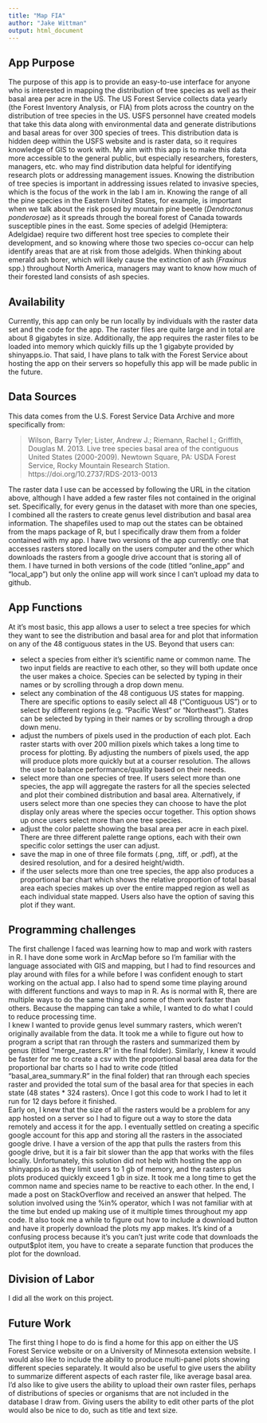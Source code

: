 ---
title: "Map FIA"
author: "Jake Wittman"
output: html_document
---
## App Purpose
   
   The purpose of this app is to provide an easy-to-use interface for anyone who is interested in mapping the distribution of tree species as well as their basal area per acre in the US. The US Forest Service collects data yearly (the Forest Inventory Analysis, or FIA) from plots across the country on the distribution of tree species in the US.  USFS personnel have created models that take this data along with environmental data and generate distributions and basal areas for over 300 species of trees. This distribution data is hidden deep within the USFS website and is raster data, so it requires knowledge of GIS to work with. My aim with this app is to make this data more accessible to the general public, but especially researchers, foresters, managers, etc. who may find distribution data helpful for identifying research plots or addressing management issues. Knowing the distribution of tree species is important in addressing issues related to invasive species, which is the focus of the work in the lab I am in. 
   Knowing the range of all the pine species in the Eastern United States, for example, is important when we talk about the risk posed by mountain pine beetle (*Dendroctonus ponderosae*) as it spreads through the boreal forest of Canada towards susceptible pines in the east. Some species of adelgid (Hemiptera: Adelgidae) require two different host tree species to complete their development, and so knowing where those two species co-occur can help identify areas that are at risk from those adelgids. When thinking about emerald ash borer, which will likely cause the extinction of ash (*Fraxinus* spp.) throughout North America, managers may want to know how much of their forested land consists of ash species.
   
   
## Availability
   
   Currently, this app can only be run locally by individuals with the raster data set and the code for the app. The raster files are quite large and in total are about 8 gigabytes in size. Additionally, the app requires the raster files to be loaded into memory which quickly fills up the 1 gigabyte provided by shinyapps.io. That said, I have plans to talk with the Forest Service about hosting the app on their servers so hopefully this app will be made public in the future. 
   
   
## Data Sources
  
   This data comes from the U.S. Forest Service Data Archive and more specifically from: 
   
   
   >Wilson, Barry Tyler; Lister, Andrew J.; Riemann, Rachel I.; Griffith, Douglas M. 2013. Live tree species basal area of the contiguous United States (2000-2009). Newtown Square, PA: USDA Forest Service, Rocky Mountain Research Station. https://doi.org/10.2737/RDS-2013-0013 
   
   The raster data I use can be accessed by following the URL in the citation above, although I have added a few raster files not contained in the original set. Specifically, for every genus in the dataset with more than one species, I combined all the rasters to create genus level distribution and basal area information. The shapefiles used to map out the states can be obtained from the maps package of R, but I specifically draw them from a folder contained with my app. I have two versions of the app currently: one that accesses rasters stored locally on the users computer and the other which downloads the rasters from a google drive account that is storing all of them. I have turned in both versions of the code (titled "online_app" and "local_app") but only the online app will work since I can't upload my data to github.
   
## App Functions

   At it's most basic, this app allows a user to select a tree species for which they want to see the distribution and basal area for and plot that information on any of the 48 contiguous states in the US. Beyond that users can:
   
   * select a species from either it's scientific name or common name. The two input fields are reactive to each other, so they will both update once the user makes a choice. Species can be selected by typing in their names or by scrolling through a drop down menu.
   * select any combination of the 48 contiguous US states for mapping. There are specific options to easily select all 48 ("Contiguous US") or to select by different regions (e.g. "Pacific West" or "Northeast"). States can be selected by typing in their names or by scrolling through a drop down menu.
   * adjust the numbers of pixels used in the production of each plot. Each raster starts with over 200 million pixels which takes a long time to process for plotting. By adjusting the numbers of pixels used, the app will produce plots more quickly but at a courser resolution. The allows the user to balance performance/quality based on their needs.
   * select more than one species of tree. If users select more than one species, the app will aggregate the rasters for all the species selected and plot their combined distribution and basal area. Alternatively, if users select more than one species they can choose to have the plot display only areas where the species occur together. This option shows up once users select more than one tree species.
   * adjust the color palette showing the basal area per acre in each pixel. There are three different palette range options, each with their own specific color settings the user can adjust.
   * save the map in one of three file formats (.png, .tiff, or .pdf), at the desired resolution, and for a desired height/width.
   * if the user selects more than one tree species, the app also produces a proportional bar chart which shows the relative proportion of total basal area each species makes up over the entire mapped region as well as each individual state mapped. Users also have the option of saving this plot if they want.
   
## Programming challenges

   The first challenge I faced was learning how to map and work with rasters in R. I have done some work in ArcMap before so I'm familiar with the language associated with GIS and mapping, but I had to find resources and play around with files for a while before I was confident enough to start working on the actual app. I also had to spend some time playing around with different functions and ways to map in R. As is normal with R, there are multiple ways to do the same thing and some of them work faster than others. Because the mapping can take a while, I wanted to do what I could to reduce processing time.  
   I knew I wanted to provide genus level summary rasters, which weren't originally available from the data. It took me a while to figure out how to program a script that ran through the rasters and summarized them by genus (titled "merge_rasters.R" in the final folder). Similarly, I knew it would be faster for me to create a csv with the proportional basal area data for the proportional bar charts so I had to write code (titled "basal_area_summary.R" in the final folder) that ran through each species raster and provided the total sum of the basal area for that species in each state (48 states * 324 rasters). Once I got this code to work I had to let it run for 12 days before it finished.   
   Early on, I knew that the size of all the rasters would be a problem for any app hosted on a server so I had to figure out a way to store the data remotely and access it for the app. I eventually settled on creating a specific google account for this app and storing all the rasters in the associated google drive. I have a version of the app that pulls the rasters from this google drive, but it is a fair bit slower than the app that works with the files locally. Unfortunately, this solution did not help with hosting the app on shinyapps.io as they limit users to 1 gb of memory, and the rasters plus plots produced quickly exceed 1 gb in size. 
   It took me a long time to get the common name and species name to be reactive to each other. In the end, I made a post on StackOverflow and received an answer that helped. The solution involved using the %in% operator, which I was not familiar with at the time but ended up making use of it multiple times throughout my app code. It also took me a while to figure out how to include a download button and have it properly download the plots my app makes. It's kind of a confusing process because it's you can't just write code that downloads the output$plot item, you have to create a separate function that produces the plot for the download.
   
## Division of Labor

  I did all the work on this project.
  
## Future Work

  The first thing I hope to do is find a home for this app on either the US Forest Service website or on a University of Minnesota extension website. I would also like to include the ability to produce multi-panel plots showing different species separately. It would also be useful to give users the ability to summarize different aspects of each raster file, like average basal area. I'd also like to give users the ability to upload their own raster files, perhaps of distributions of species or organisms that are not included in the database I draw from. Giving users the ability to edit other parts of the plot would also be nice to do, such as title and text size.
